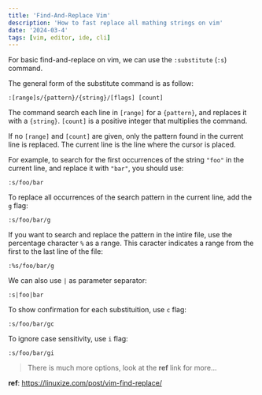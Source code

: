```yaml
---
title: 'Find-And-Replace Vim'
description: 'How to fast replace all mathing strings on vim'
date: '2024-03-4'
tags: [vim, editor, ide, cli]
---
```


For basic find-and-replace on vim, we can use the `:substitute` (`:s`) command.

The general form of the substitute command is as follow:

```
:[range]s/{pattern}/{string}/[flags] [count]
```

The command search each line in `[range]` for a `{pattern}`, and replaces it with a `{string}`.
`[count]` is a positive integer that multiplies the command.

If no `[range]` and `[count]` are given, only the pattern found in the current line is replaced.
The current line is the line where the cursor is placed.

For example, to search for the first occurrences of the string `"foo"` in the current line, and replace it with `"bar"`, you should use:

```
:s/foo/bar
```

To replace all occurrences of the search pattern in the current line, add the `g` flag:

```
:s/foo/bar/g
```

If you want to search and replace the pattern in the intire file, use the percentage character `%` as a range.
This caracter indicates a range from the first to the last line of the file:

```
:%s/foo/bar/g
```

We can also use `|` as parameter separator:

```
:s|foo|bar
```

To show confirmation for each substituition, use `c` flag:

```
:s/foo/bar/gc
```

To ignore case sensitivity, use `i` flag:

```
:s/foo/bar/gi
```

> There is much more options, look at the **ref** link for more...

**ref**: https://linuxize.com/post/vim-find-replace/

